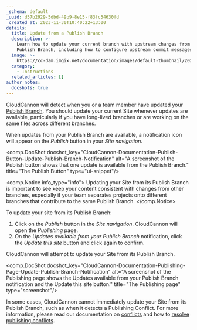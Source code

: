 ```yaml
---
_schema: default
_uuid: d57b2929-5dbd-49b9-8e15-f83fc54630fd
_created_at: 2023-11-30T10:40:22+13:00
details:
  title: Update from a Publish Branch
  description: >-
    Learn how to update your current branch with upstream changes from your
    Publish Branch, including how to configure upstream commit messages.
  image: >-
    https://cc-dam.imgix.net/documentation/images/default-thumbnail/2023-Q4/CloudCannon-Documentation-Thumbnail.png
  category:
    - Instructions
  related_articles: []
author_notes:
  docshots: true
---
```

CloudCannon will detect when you or a team member have updated your [Publish Branch](/documentation/articles/what-is-a-publish-branch/). You should update your current Site whenever updates are available, particularly if you have long-lived branches or are working on the same files across different branches.

When updates from your Publish Branch are available, a notification icon will appear on the *Publish* button in your *Site navigation*.

<comp.DocShot docshot_key="CloudCannon-Documentation-Publish-Button-Update-Publish-Branch-Notification" alt="A screenshot of the Publish button shows that one update is available from the Publish Branch." title="The Publish Button" type="ui-snippet"/>

<comp.Notice info_type="info">
  Updating your Site from its Publish Branch is important to see keep your content consistent with changes from other branches, especially if your team separates projects onto different branches that contribute to the same Publish Branch.
</comp.Notice>

To update your site from its Publish Branch:

1. Click on the *Publish* button in the *Site navigation*. CloudCannon will open the *Publishing* page.
2. On the *Updates available from your Publish Branch* notification, click the *Update this site* button and click again to confirm.

CloudCannon will attempt to update your Site from its Publish Branch.

<comp.DocShot docshot_key="CloudCannon-Documentation-Publishing-Page-Update-Publish-Branch-Notification" alt="A screenshot of the Publishing page shows the Updates available from your Publish Branch notification and the Update this site button." title="The Publishing page" type="screenshot"/>

In some cases, CloudCannon cannot immediately update your Site from its Publish Branch, such as when it detects a Publishing Conflict. For more information, please read our documentation on [conflicts](/documentation/articles/what-are-conflicts/) and how to [resolve publishing conflicts](/documentation/articles/resolve-publishing-conflicts/).